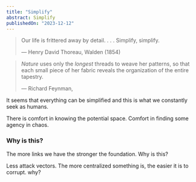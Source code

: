 ```yaml
---
title: "Simplify"
abstract: Simplify
publishedOn: "2023-12-12"
---
```


> Our life is frittered away by detail. . . . Simplify, simplify.
>
> — Henry David Thoreau, Walden (1854)

> *Nature* uses only the *longest* threads to weave her patterns, so that each small piece of her fabric reveals the
> organization of the entire tapestry.
>
> — Richard Feynman,

It seems that everything can be simplified and this is what we constantly seek as humans.

There is comfort in knowing the potential space. Comfort in finding some agency in chaos.

### Why is this?

The more links we have the stronger the foundation. Why is this?

Less attack vectors. The more centralized something is, the easier it is to corrupt. why?
